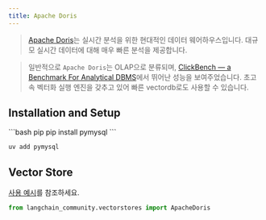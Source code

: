```yaml
---
title: Apache Doris
---
```


>[Apache Doris](https://doris.apache.org/)는 실시간 분석을 위한 현대적인 데이터 웨어하우스입니다.
대규모 실시간 데이터에 대해 매우 빠른 분석을 제공합니다.

>일반적으로 `Apache Doris`는 OLAP으로 분류되며, [ClickBench — a Benchmark For Analytical DBMS](https://benchmark.clickhouse.com/)에서 뛰어난 성능을 보여주었습니다.
> 초고속 벡터화 실행 엔진을 갖추고 있어 빠른 vectordb로도 사용할 수 있습니다.

## Installation and Setup

<CodeGroup>
```bash pip
pip install pymysql
```

```bash uv
uv add pymysql
```
</CodeGroup>

## Vector Store

[사용 예시](/oss/integrations/vectorstores/apache_doris)를 참조하세요.

```python
from langchain_community.vectorstores import ApacheDoris
```
```